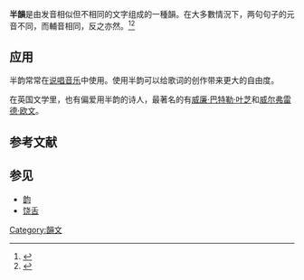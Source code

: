 '''半韻'''是由发音相似但不相同的文字组成的一種韻。在大多數情況下，两句句子的元音不同，而輔音相同，反之亦然。<ref name="Ousby1996">{{cite book|author=Ian Ousby|title=The Cambridge Paperback Guide to Literature in English|url=http://books.google.com/books?id=43oBE1nJXaMC&pg=PA8|accessdate=20 May 2013|date=23 February 1996|publisher=Cambridge University Press|isbn=978-0-521-43627-4|pages=8|archive-date=2013-10-09|archive-url=https://web.archive.org/web/20131009084204/http://books.google.com/books?id=43oBE1nJXaMC&pg=PA8|dead-url=no}}</ref><ref>{{cite web |url=http://web.cn.edu/kwheeler/lit_terms_S.html |title=Literary Terms and Definitions S |publisher=Web.cn.edu |date= |accessdate=2013-05-20 |archive-date=2013-05-31 |archive-url=https://web.archive.org/web/20130531070151/http://web.cn.edu/kwheeler/lit_terms_S.html |dead-url=no }}</ref>

== 应用 ==
半韵常常在[[饶舌|说唱音乐]]中使用。使用半韵可以给歌词的创作带来更大的自由度。

在英国文学里，也有偏爱用半韵的诗人，最著名的有[[威廉·巴特勒·叶芝|威廉·巴特勒·叶芝]]和[[威尔弗雷德·欧文|威尔弗雷德·欧文]]。

== 参考文献 ==
{{reflist}}

== 参见 ==
* [[韵|韵]]
* [[饶舌|饶舌]]
{{文学小作品}}

[[Category:韻文|Category:韻文]]